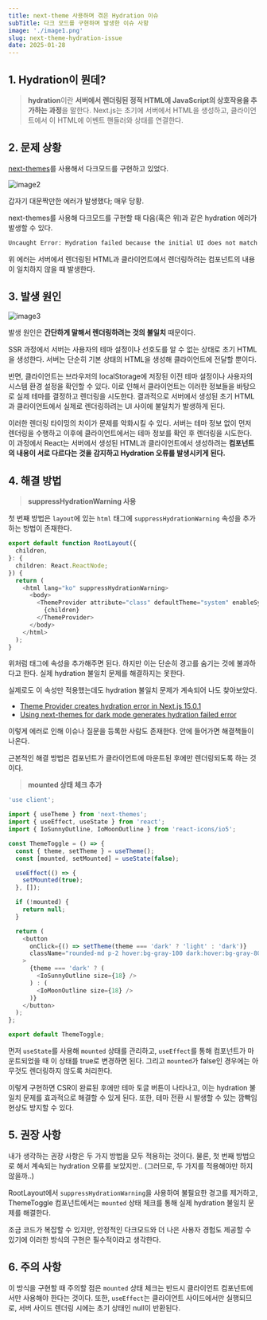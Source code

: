 ```yaml
---
title: next-theme 사용하며 겪은 Hydration 이슈
subTitle: 다크 모드를 구현하며 발생한 이슈 사항
image: './image1.png'
slug: next-theme-hydration-issue
date: 2025-01-28
---
```


## 1. Hydration이 뭔데?

> **hydration**이란 **서버에서 렌더링된 정적 HTML에 JavaScript의 상호작용을 추가하는 과정**을 말한다.
> Next.js는 초기에 서버에서 HTML을 생성하고, 클라이언트에서 이 HTML에 이벤트 핸들러와 상태를 연결한다.

## 2. 문제 상황

[next-themes](https://ui.shadcn.com/docs/dark-mode/next)를 사용해서 다크모드를 구현하고 있었다.

![image2](./image2.png)

갑자기 대문짝만한 에러가 발생했다; 매우 당황.

next-themes를 사용해 다크모드를 구현할 때 다음(혹은 위)과 같은 hydration 에러가 발생할 수 있다.

```bash
Uncaught Error: Hydration failed because the initial UI does not match what was rendered on the server.
```

위 에러는 서버에서 렌더링된 HTML과 클라이언트에서 렌더링하려는 컴포넌트의 내용이 일치하지 않을 때 발생한다.

## 3. 발생 원인

![image3](./image3.png)

발생 원인은 **간단하게 말해서 렌더링하려는 것의 불일치** 때문이다.

SSR 과정에서 서버는 사용자의 테마 설정이나 선호도를 알 수 없는 상태로 초기 HTML을 생성한다. 서버는 단순히 기본 상태의 HTML을 생성해 클라이언트에 전달할 뿐이다.

반면, 클라이언트는 브라우저의 localStorage에 저장된 이전 테마 설정이나 사용자의 시스템 환경 설정을 확인할 수 있다. 이로 인해서 클라이언트는 이러한 정보들을 바탕으로 실제 테마를 결정하고 렌더링을 시도한다.
결과적으로 서버에서 생성된 초기 HTML과 클라이언트에서 실제로 렌더링하려는 UI 사이에 불일치가 발생하게 된다.

이러한 렌더링 타이밍의 차이가 문제를 악화시킬 수 있다.
서버는 테마 정보 없이 먼저 렌더링을 수행하고 이후에 클라이언트에서는 테마 정보를 확인 후 렌더링을 시도한다.
이 과정에서 React는 서버에서 생성된 HTML과 클라이언트에서 생성하려는 **컴포넌트의 내용이 서로 다르다는 것을 감지하고 Hydration 오류를 발생시키게 된다.**

## 4. 해결 방법

> **suppressHydrationWarning 사용**

첫 번째 방법은 `layout`에 있는 `html` 태그에 `suppressHydrationWarning` 속성을 추가하는 방법이 존재한다.

```ts
export default function RootLayout({
  children,
}: {
  children: React.ReactNode;
}) {
  return (
    <html lang="ko" suppressHydrationWarning>
      <body>
        <ThemeProvider attribute="class" defaultTheme="system" enableSystem>
          {children}
        </ThemeProvider>
      </body>
    </html>
  );
}
```

위처럼 태그에 속성을 추가해주면 된다. 하지만 이는 단순히 경고를 숨기는 것에 불과하다고 한다. 실제 hydration 불일치 문제를 해결하지는 못한다.

실제로도 이 속성만 적용했는데도 hydration 불일치 문제가 계속되어 나도 찾아보았다.

- [Theme Provider creates hydration error in Next.js 15.0.1
  ](https://github.com/shadcn-ui/ui/issues/5552)
- [Using next-themes for dark mode generates hydration failed error](https://stackoverflow.com/questions/77026759/using-next-themes-for-dark-mode-generates-hydration-failed-error)

이렇게 에러로 인해 이슈나 질문을 등록한 사람도 존재한다. 안에 들어가면 해결책들이 나온다.

근본적인 해결 방법은 컴포넌트가 클라이언트에 마운트된 후에만 렌더링되도록 하는 것이다.

> **mounted 상태 체크 추가**

```ts
'use client';

import { useTheme } from 'next-themes';
import { useEffect, useState } from 'react';
import { IoSunnyOutline, IoMoonOutline } from 'react-icons/io5';

const ThemeToggle = () => {
  const { theme, setTheme } = useTheme();
  const [mounted, setMounted] = useState(false);

  useEffect(() => {
    setMounted(true);
  }, []);

  if (!mounted) {
    return null;
  }

  return (
    <button
      onClick={() => setTheme(theme === 'dark' ? 'light' : 'dark')}
      className="rounded-md p-2 hover:bg-gray-100 dark:hover:bg-gray-800"
    >
      {theme === 'dark' ? (
        <IoSunnyOutline size={18} />
      ) : (
        <IoMoonOutline size={18} />
      )}
    </button>
  );
};

export default ThemeToggle;
```

먼저 `useState`를 사용해 `mounted` 상태를 관리하고, `useEffect`를 통해 컴포넌트가 마운트되었을 때 이 상태를 true로 변경하면 된다.
그리고 `mounted`가 false인 경우에는 아무것도 렌더링하지 않도록 처리한다.

이렇게 구현하면 CSR이 완료된 후에만 테마 토글 버튼이 나타나고, 이는 hydration 불일치 문제를 효과적으로 해결할 수 있게 된다.
또한, 테마 전환 시 발생할 수 있는 깜빡임 현상도 방지할 수 있다.

## 5. 권장 사항

내가 생각하는 권장 사항은 두 가지 방법을 모두 적용하는 것이다. 물론, 첫 번째 방법으로 해서 계속되는 hydration 오류를 보았지만.. (그러므로, 두 가지를 적용해야만 하지 않을까..)

RootLayout에서 `suppressHydrationWarning`을 사용하여 불필요한 경고를 제거하고, ThemeToggle 컴포넌트에서는 `mounted` 상태 체크를 통해 실제 hydration 불일치 문제를 해결한다.

조금 코드가 복잡할 수 있지만, 안정적인 다크모드와 더 나은 사용자 경험도 제공할 수 있기에 이러한 방식의 구현은 필수적이라고 생각한다.

## 6. 주의 사항

이 방식을 구현할 때 주의할 점은 `mounted` 상태 체크는 반드시 클라이언트 컴포넌트에서만 사용해야 한다는 것이다. 또한, `useEffect`는 클라이언트 사이드에서만 실행되므로, 서버 사이드 렌더링 시에는 초기 상태인 null이 반환된다.
